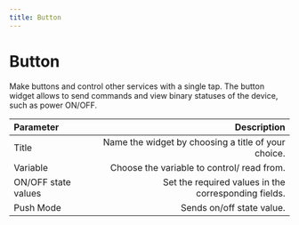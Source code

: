 ```yaml
---
title: Button
---
```


# Button

Make buttons and control other services with a single tap. The button widget allows to send commands and view binary statuses of the device, such as power ON/OFF.

| Parameter     | Description|
| :------------ | ---------: |
| Title        |    Name the widget by choosing a title of your choice.    | 
| Variable     |    Choose the variable to control/ read from.    |   
| ON/OFF state values |    Set the required values in the corresponding fields. |   
| Push Mode |  Sends on/off state value. |   

<ReactPlayer playing controls volume={0} width={832} height={468} url="/demos/canvas/canvas-button-widget.webm" />



